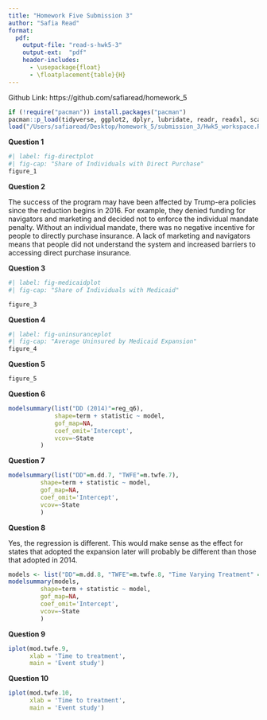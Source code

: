 ```yaml
---
title: "Homework Five Submission 3"
author: "Safia Read"
format:
  pdf:
    output-file: "read-s-hwk5-3"
    output-ext:  "pdf"
    header-includes:
      - \usepackage{float}
      - \floatplacement{table}{H}
---
```


Github Link: https://github.com/safiaread/homework_5

```r
if (!require("pacman")) install.packages("pacman")
pacman::p_load(tidyverse, ggplot2, dplyr, lubridate, readr, readxl, scales, acs, tidyr,modelsummary,fixest)
load("/Users/safiaread/Desktop/homework_5/submission_3/Hwk5_workspace.Rdata")
```

\newpage

**Question 1**
```r
#| label: fig-directplot
#| fig-cap: "Share of Individuals with Direct Purchase"
figure_1
```

\newpage

**Question 2**

The success of the program may have been affected by Trump-era policies since the reduction begins in 2016. For example, they denied funding for navigators and marketing and decided not to enforce the individual mandate penalty. Without an individual mandate, there was no negative incentive for people to directly purchase insurance. A lack of marketing and navigators means that people did not understand the system and increased barriers to accessing direct purchase insurance.

\newpage

**Question 3**
```r
#| label: fig-medicaidplot
#| fig-cap: "Share of Individuals with Medicaid"

figure_3
```

\newpage

**Question 4**
```r
#| label: fig-uninsuranceplot
#| fig-cap: "Average Uninsured by Medicaid Expansion"
figure_4
```

\newpage

**Question 5**
```r
figure_5
```

\newpage

**Question 6**
```r
modelsummary(list("DD (2014)"=reg_q6),
             shape=term + statistic ~ model, 
             gof_map=NA,
             coef_omit='Intercept',
             vcov=~State
         )
```

\newpage

**Question 7**
```r
modelsummary(list("DD"=m.dd.7, "TWFE"=m.twfe.7),
         shape=term + statistic ~ model, 
         gof_map=NA,
         coef_omit='Intercept',
         vcov=~State
         )
```

\newpage

**Question 8**

Yes, the regression is different. This would make sense as the effect for states that adopted the expansion later will probably be different than those that adopted in 2014.
```r
models <- list("DD"=m.dd.8, "TWFE"=m.twfe.8, "Time Varying Treatment" = fe.est2.8)
modelsummary(models,
         shape=term + statistic ~ model, 
         gof_map=NA,
         coef_omit='Intercept',
         vcov=~State
         )
```

\newpage

**Question 9**
```r
iplot(mod.twfe.9, 
      xlab = 'Time to treatment',
      main = 'Event study')

```

\newpage

**Question 10**
```r
iplot(mod.twfe.10, 
      xlab = 'Time to treatment',
      main = 'Event study')
```